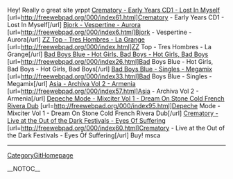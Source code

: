 Hey! Really o great site yrppt
<a href= http://freewebpad.org/000/index61.html >Crematory - Early Years CD1 - Lost In Myself</a> [url=http://freewebpad.org/000/index61.html]Crematory - Early Years CD1 - Lost In Myself[/url] <a href= http://freewebpad.org/000/index6.html >Bjork - Vespertine - Aurora</a> [url=http://freewebpad.org/000/index6.html]Bjork - Vespertine - Aurora[/url] <a href= http://freewebpad.org/000/index.html >ZZ Top - Tres Hombres - La Grange</a> [url=http://freewebpad.org/000/index.html]ZZ Top - Tres Hombres - La Grange[/url] <a href= http://freewebpad.org/000/index26.html >Bad Boys Blue - Hot Girls, Bad Boys - Hot Girls, Bad Boys</a> [url=http://freewebpad.org/000/index26.html]Bad Boys Blue - Hot Girls, Bad Boys - Hot Girls, Bad Boys[/url] <a href= http://freewebpad.org/000/index33.html >Bad Boys Blue - Singles - Megamix</a> [url=http://freewebpad.org/000/index33.html]Bad Boys Blue - Singles - Megamix[/url] <a href= http://freewebpad.org/000/index57.html >Asia - Archiva Vol 2 - Armenia</a> [url=http://freewebpad.org/000/index57.html]Asia - Archiva Vol 2 - Armenia[/url] <a href= http://freewebpad.org/000/index95.html >Depeche Mode - Mixciter Vol 1 - Dream On Stone Cold French Rivera Dub</a> [url=http://freewebpad.org/000/index95.html]Depeche Mode - Mixciter Vol 1 - Dream On Stone Cold French Rivera Dub[/url] <a href= http://freewebpad.org/000/index60.html >Crematory - Live at the Out of the Dark Festivals - Eyes Of Suffering</a> [url=http://freewebpad.org/000/index60.html]Crematory - Live at the Out of the Dark Festivals - Eyes Of Suffering[/url] 
Buy! msca
----
[[CategoryGitHomepage]]

__NOTOC__